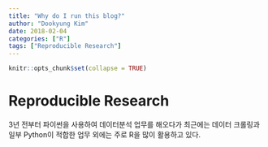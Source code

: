 ```yaml
---
title: "Why do I run this blog?"
author: "Dookyung Kim"
date: 2018-02-04
categories: ["R"]
tags: ["Reproducible Research"]
---
```


```r
knitr::opts_chunk$set(collapse = TRUE)
```

# Reproducible Research

3년 전부터 파이썬을 사용하여 데이터분석 업무를 해오다가 최근에는 데이터 크롤링과 일부 Python이 적합한 업무 외에는 주로 R을 많이 활용하고 있다. 